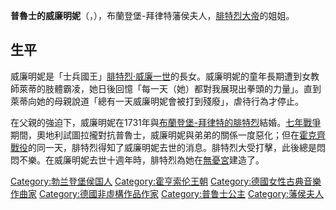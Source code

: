 {{Otheruses|普魯士的威廉明妮}}
{{Infobox royalty
| name        = 普魯士的威廉明妮
| image       = 1709 Sophie Wilhelmine.JPG
| birth_date  = {{Birth date|1709|7|3|df=yes}}
| birth_place = [[柏林|柏林]]
| death_date  = {{Death date and age|1758|10|14|1709|7|3|df=yes}}
| death_place = [[拜羅伊特|拜律特]]
| spouse      = [[腓特烈三世_(布蘭登堡-拜律特)|布蘭登堡-拜律特藩侯腓特烈三世]]
| issue       = [[伊莉莎白·弗蕾德里克·索菲|伊莉莎白·弗蕾德里克·索菲]]
| house       = [[霍亨索倫王朝|霍亨索倫王朝]]
| father      = [[腓特烈·威廉一世|腓特烈·威廉一世]]
| mother      = [[索菲亞·桃樂西婭_(漢諾威)|漢諾威的索菲·桃樂西婭]]
}}
'''普魯士的威廉明妮'''（{{lang-de|Friederike Sophie '''Wilhelmine''' von Preußen}}，{{bd|1709年|7月3日|1758年|10月14日}}），布蘭登堡-拜律特藩侯夫人，[[腓特烈二世_(普魯士)|腓特烈大帝]]的姐姐。

== 生平 ==
威廉明妮是「士兵國王」[[腓特烈·威廉一世|腓特烈·威廉一世]]的長女。威廉明妮的童年長期遭到女教師萊蒂的肢體霸凌，她日後回憶「每一天（她）都對我展現出拳頭的力量」。直到萊蒂向她的母親說道「總有一天威廉明妮會被打到殘廢」，虐待行為才停止。

在父親的強迫下，威廉明妮在1731年與[[腓特烈三世_(布蘭登堡-拜律特)|布蘭登堡-拜律特的腓特烈]]結婚。[[七年戰爭|七年戰爭]]期間，奧地利試圖拉攏{{le|拜律特親王國|Principality of Bayreuth|布蘭登堡-拜律特}}對抗普魯士，威廉明妮與弟弟的關係一度惡化；但在[[霍克齊戰役|霍克齊戰役]]的同一天，腓特烈得知了威廉明妮去世的消息。腓特烈大受打擊，此後總是悶悶不樂。在威廉明妮去世十週年時，腓特烈為她在[[無憂宮_(德國)|無憂宮]]建造了{{le|友誼之寺|Temple of Friendship}}。

{{DEFAULTSORT: Wilhelmine}}
[[Category:勃兰登堡侯国人|Category:勃兰登堡侯国人]]
[[Category:霍亨索伦王朝|Category:霍亨索伦王朝]]
[[Category:德國女性古典音樂作曲家|Category:德國女性古典音樂作曲家]]
[[Category:德國非虛構作品作家|Category:德國非虛構作品作家]]
[[Category:普鲁士公主|Category:普鲁士公主]]
[[Category:藩侯夫人|Category:藩侯夫人]]